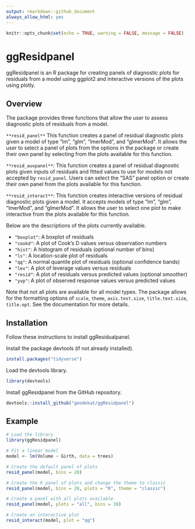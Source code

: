 ```yaml
---
output: rmarkdown::github_document
always_allow_html: yes
---
```


```r
knitr::opts_chunk$set(echo = TRUE, warning = FALSE, message = FALSE)
```

# ggResidpanel

ggResidpanel is an R package for creating panels of diagnostic plots for residuals from a model using ggplot2 and interactive versions of the plots using plotly.

## Overview

The package provides three functions that allow the user to assess diagnostic plots of residuals from a model.

`**resid_panel**` This function creates a panel of residual diagnostic plots given a model of type "lm", "glm", "lmerMod", and "glmerMod". It allows the user to select a panel of plots from the options in the package or create their own panel by selecting from the plots available for this function.

`**resid_auxpanel**`: This function creates a panel of residual diagnostic plots given inputs of residuals and fitted values to use for models not accepted by `resid_panel`. Users can select the "SAS" panel option or create their own panel from the plots available for this function.

`**resid_interact**`: This function creates interactive versions of residual diagnostic plots given a model. It accepts models of type "lm", "glm", "lmerMod", and "glmerMod". It allows the user to select one plot to make interactive from the plots available for this function.

Below are the descriptions of the plots currently available.

* `"boxplot"`: A boxplot of residuals
* `"cookd"`: A plot of Cook's D values versus observation numbers
* `"hist"`: A histogram of residuals (optional number of bins) 
* `"ls"`: A location-scale plot of residuals
* `"qq"`: A normal quantile plot of residuals (optional confidence bands)
* `"lev"`: A plot of leverage values versus residuals
* `"resid"`: A plot of residuals versus predicted values (optional smoother)
* `"yvp"`: A plot of observed response values versus predicted values

Note that not all plots are available for all model types. The package allows for the formatting options of `scale`, `theme`, `axis.text.size`, `title.text.size`, `title.opt`. See the documentation for more details.

## Installation

Follow these instructions to install ggResidualpanel.

Install the package devtools (if not already installed).

```r
install.packages("tidyverse")
```

Load the devtools library.

```r
library(devtools)
```

Install ggResidpanel from the GitHub repository.

```r
devtools::install_github("goodekat/ggResidpanel")
```

## Example

```r
# Load the library
library(ggResidpanel)

# Fit a linear model
model <- lm(Volume ~ Girth, data = trees)

# Create the default panel of plots
resid_panel(model, bins = 20)

# Create the R panel of plots and change the theme to classic
resid_panel(model, bins = 20, plots = "R", theme = "classic")

# Create a panel with all plots available
resid_panel(model, plots = "all", bins = 30)

# Create an interactive plot
resid_interact(model, plot = "qq")
```
